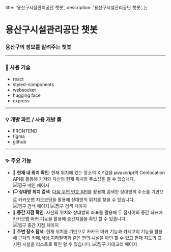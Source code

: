   title: '용산구시설관리공단 챗봇',
  description: '용산구시설관리공단 챗봇',
};

# 용산구시설관리공단 챗봇

### 용산구의 정보를 알려주는 챗봇

---

### 📝 사용 기술

- react
- styled-components
- websocket
- hugging face
- express

---

### 💡 개발 파트 / 사용 개발 툴

- FRONTEND
- figma
- github

---

### ✨ 주요 기능

- **🚩 현재 내 위치 확인**: 현재 위치해 있는 장소의 X,Y값을 javascript의 Geolocation API를 활용해 가져와 자신의 현재 위치와 주소값을 알 수 있습니다.
  ![찡구 메인 페이지](/images/jiingooWebMain.png)
- **🏳️ 상대방 위치 검색**: [다음 우편 번호 API](https://postcode.map.daum.net/guide)를 활용해 검색한 상대방의 주소를 기반으로 카카오맵 지오코딩을 활용해 상대방의 위치를 찾을 수 있습니다.
  ![찡구 검색 페이지](/images/jiingooWebSearch.png)
  ![찡구 검색 페이지](/images/jiingooWebSearchC.png)
- **🏁 중간 지점 확인**: 자신의 위치와 상대방의 좌표를 활용해 두 점사이의 중간 좌표에 카카오맵 마커 기능을 활용해 중간지점을 확인 할 수 있습니다.
  ![찡구 중간 지점 페이지](/images/jiingooWebMiddle.png)
- **🔎 주변 장소 탐색**: 현재 위치를 기반으로 카카오 마커 기능과 카테고리 기능을 활용해 근처의 카페,식당,지하철역과 같은 편의 시설을 확인 할 수 있고 현재 지도의 표시된 시설을 리스트로 확인 할 수 있습니다.
  ![찡구 카테고리 페이지](/images/jiingooCategory.png)
